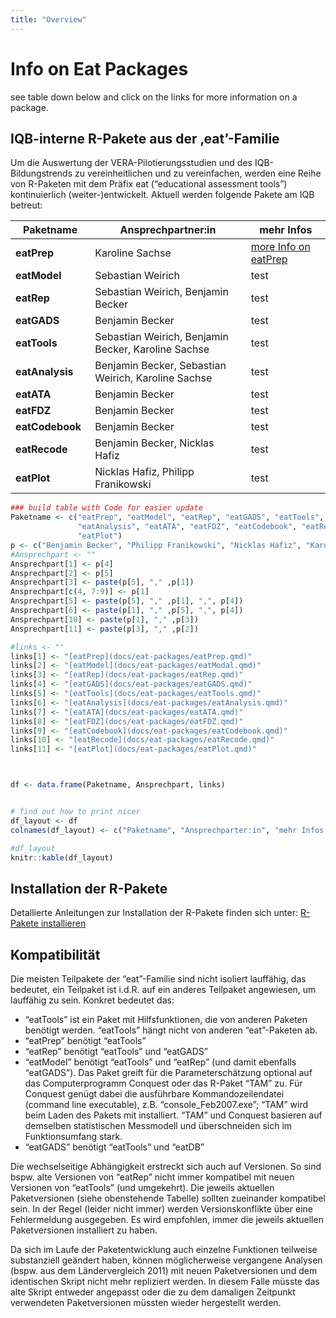 ```yaml
---
title: "Overview"
---
```


# Info on Eat Packages

see table down below and click on the links for more information on a package.

## IQB-interne R-Pakete aus der ‚eat'-Familie

Um die Auswertung der VERA-Pilotierungsstudien und des IQB-Bildungstrends zu vereinheitlichen und zu vereinfachen, werden eine Reihe von R-Paketen mit dem Präfix eat ("educational assessment tools") kontinuierlich (weiter-)entwickelt. Aktuell werden folgende Pakete am IQB betreut:

| Paketname       | Ansprechpartner:in                                  | mehr Infos                                            |
|------------------|-----------------------------------|------------------|
| **eatPrep**     | Karoline Sachse                                     | [more Info on eatPrep](docs/eat-packages/eatPrep.qmd) |
| **eatModel**    | Sebastian Weirich                                   | test                                                  |
| **eatRep**      | Sebastian Weirich, Benjamin Becker                  | test                                                  |
| **eatGADS**     | Benjamin Becker                                     | test                                                  |
| **eatTools**    | Sebastian Weirich, Benjamin Becker, Karoline Sachse | test                                                  |
| **eatAnalysis** | Benjamin Becker, Sebastian Weirich, Karoline Sachse | test                                                  |
| **eatATA**      | Benjamin Becker                                     | test                                                  |
| **eatFDZ**      | Benjamin Becker                                     | test                                                  |
| **eatCodebook** | Benjamin Becker                                     | test                                                  |
| **eatRecode**   | Benjamin Becker, Nicklas Hafiz                      | test                                                  |
| **eatPlot**     | Nicklas Hafiz, Philipp Franikowski                  | test                                                  |

```r
### build table with Code for easier update
Paketname <- c("eatPrep", "eatModel", "eatRep", "eatGADS", "eatTools", 
               "eatAnalysis", "eatATA", "eatFDZ", "eatCodebook", "eatRecode", 
               "eatPlot")
p <- c("Benjamin Becker", "Philipp Franikowski", "Nicklas Hafiz", "Karoline Sachse", "Sebastian Weirich")
#Ansprechpart <- ""
Ansprechpart[1] <- p[4]
Ansprechpart[2] <- p[5]
Ansprechpart[3] <- paste(p[5], "," ,p[1])
Ansprechpart[c(4, 7:9)] <- p[1]
Ansprechpart[5] <- paste(p[5], "," ,p[1], ",", p[4])
Ansprechpart[6] <- paste(p[1], "," ,p[5], ",", p[4])
Ansprechpart[10] <- paste(p[1], "," ,p[3])
Ansprechpart[11] <- paste(p[3], "," ,p[2])

#links <- ""
links[1] <- "[eatPrep](docs/eat-packages/eatPrep.qmd)"
links[2] <- "[eatModel](docs/eat-packages/eatModal.qmd)"
links[3] <- "[eatRep](docs/eat-packages/eatRep.qmd)"
links[4] <- "[eatGADS](docs/eat-packages/eatGADS.qmd)"
links[5] <- "[eatTools](docs/eat-packages/eatTools.qmd)"
links[6] <- "[eatAnalysis](docs/eat-packages/eatAnalysis.qmd)"
links[7] <- "[eatATA](docs/eat-packages/eatATA.qmd)"
links[8] <- "[eatFDZ](docs/eat-packages/eatFDZ.qmd)"
links[9] <- "[eatCodebook](docs/eat-packages/eatCodebook.qmd)"
links[10] <- "[eatRecode](docs/eat-packages/eatRecode.qmd)"
links[11] <- "[eatPlot](docs/eat-packages/eatPlot.qmd)"



df <- data.frame(Paketname, Ansprechpart, links)


# find out how to print nicer
df_layout <- df
colnames(df_layout) <- c("Paketname", "Ansprechparter:in", "mehr Infos zum Paket")

#df_layout
knitr::kable(df_layout)
```

## Installation der R-Pakete

Detallierte Anleitungen zur Installation der R-Pakete finden sich unter: [R-Pakete installieren](http://iqbstaff.pbworks.com/w/page/138429033/R-Pakete%20Installieren)

## Kompatibilität

Die meisten Teilpakete der "eat"-Familie sind nicht isoliert lauffähig, das bedeutet, ein Teilpaket ist i.d.R. auf ein anderes Teilpaket angewiesen, um lauffähig zu sein. Konkret bedeutet das:

-   "eatTools" ist ein Paket mit Hilfsfunktionen, die von anderen Paketen benötigt werden. "eatTools" hängt nicht von anderen "eat"-Paketen ab.
-   "eatPrep" benötigt "eatTools"
-   "eatRep" benötigt "eatTools" und "eatGADS"
-   "eatModel" benötigt "eatTools" und "eatRep" (und damit ebenfalls "eatGADS"). Das Paket greift für die Parameterschätzung optional auf das Computerprogramm Conquest oder das R-Paket "TAM" zu. Für Conquest genügt dabei die ausführbare Kommandozeilendatei (command line executable), z.B. "console_Feb2007.exe"; "TAM" wird beim Laden des Pakets mit installiert. "TAM" und Conquest basieren auf demselben statistischen Messmodell und überschneiden sich im Funktionsumfang stark.
-   "eatGADS" benötigt "eatTools" und "eatDB"

Die wechselseitige Abhängigkeit erstreckt sich auch auf Versionen. So sind bspw. alte Versionen von "eatRep" nicht immer kompatibel mit neuen Versionen von "eatTools" (und umgekehrt). Die jeweils aktuellen Paketversionen (siehe obenstehende Tabelle) sollten zueinander kompatibel sein. In der Regel (leider nicht immer) werden Versionskonflikte über eine Fehlermeldung ausgegeben. Es wird empfohlen, immer die jeweils aktuellen Paketversionen installiert zu haben.

Da sich im Laufe der Paketentwicklung auch einzelne Funktionen teilweise substanziell geändert haben, können möglicherweise vergangene Analysen (bspw. aus dem Ländervergleich 2011) mit neuen Paketversionen und dem identischen Skript nicht mehr repliziert werden. In diesem Falle müsste das alte Skript entweder angepasst oder die zu dem damaligen Zeitpunkt verwendeten Paketversionen müssten wieder hergestellt werden.
